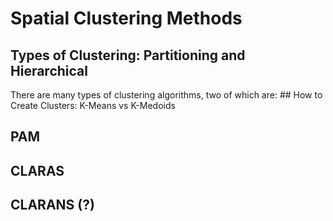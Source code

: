 <!--
The {#rmd-basics} text after the chapter declaration will allow us to link throughout the document back to the beginning of Chapter 1.  These labels will automatically be generated (if not specified) by changing the spaces to hyphens and capital letters to lowercase.  Look for the reference to this label at the beginning of Chapter 2.
-->

# Spatial Clustering Methods {#rmd-basics}

## Types of Clustering: Partitioning and Hierarchical 
There are many types of clustering algorithms, two of which are: 
## How to Create Clusters: K-Means vs K-Medoids

## PAM

## CLARAS

## CLARANS (?)
